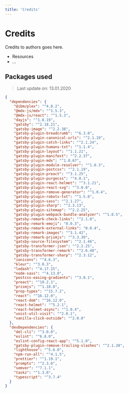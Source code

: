 ```yaml
---
title: 'Credits'
---
```


# Credits

Credits to authors goes here.

- Resources
- ...

## Packages used

> Last update on: 13.01.2020

```json
{
  "dependencies": {
    "@ibm/plex": "^4.0.2",
    "@mdx-js/mdx": "^1.5.3",
    "@mdx-js/react": "^1.5.3",
    "dayjs": "^1.8.19",
    "gatsby": "^2.18.21",
    "gatsby-image": "^2.2.38",
    "gatsby-plugin-breadcrumb": "^6.3.0",
    "gatsby-plugin-canonical-urls": "^2.1.19",
    "gatsby-plugin-catch-links": "^2.1.24",
    "gatsby-plugin-humans-txt": "^1.1.4",
    "gatsby-plugin-layout": "^1.1.21",
    "gatsby-plugin-manifest": "^2.2.37",
    "gatsby-plugin-mdx": "^1.0.67",
    "gatsby-plugin-module-resolver": "^1.0.3",
    "gatsby-plugin-postcss": "^2.1.19",
    "gatsby-plugin-preact": "^3.1.25",
    "gatsby-plugin-purgecss": "^4.0.1",
    "gatsby-plugin-react-helmet": "^3.1.21",
    "gatsby-plugin-react-svg": "^3.0.0",
    "gatsby-plugin-remove-generator": "^1.0.4",
    "gatsby-plugin-robots-txt": "^1.5.0",
    "gatsby-plugin-sass": "^2.1.27",
    "gatsby-plugin-sharp": "^2.3.13",
    "gatsby-plugin-sitemap": "^2.2.25",
    "gatsby-plugin-webpack-bundle-analyzer": "^1.0.5",
    "gatsby-remark-check-links": "^2.1.0",
    "gatsby-remark-emoji": "0.0.3",
    "gatsby-remark-external-links": "0.0.4",
    "gatsby-remark-images": "^3.1.42",
    "gatsby-remark-prismjs": "^3.3.30",
    "gatsby-source-filesystem": "^2.1.46",
    "gatsby-transformer-json": "^2.2.25",
    "gatsby-transformer-remark": "^2.6.48",
    "gatsby-transformer-sharp": "^2.3.12",
    "ionicons": "^4.6.3",
    "kleur": "^3.0.3",
    "lodash": "^4.17.15",
    "node-sass": "^4.13.0",
    "postcss-easing-gradients": "^3.0.1",
    "preact": "^10.2.1",
    "prismjs": "^1.18.0",
    "prop-types": "^15.7.2",
    "react": "^16.12.0",
    "react-dom": "^16.12.0",
    "react-helmet": "^5.2.1",
    "react-helmet-async": "^1.0.4",
    "unist-util-visit": "^2.0.1",
    "vanilla-click-outside": "^2.0.0"
  },
  "devDependencies": {
    "del-cli": "^3.0.0",
    "eslint": "^6.8.0",
    "eslint-config-react-app": "^5.1.0",
    "gatsby-plugin-remove-trailing-slashes": "^2.1.20",
    "lighthouse": "^5.6.0",
    "npm-run-all": "^4.1.5",
    "prettier": "^1.19.1",
    "prompts": "^2.3.0",
    "semver": "^7.1.1",
    "taskz": "^1.3.0",
    "typescript": "^3.7.4"
  }
}
```
